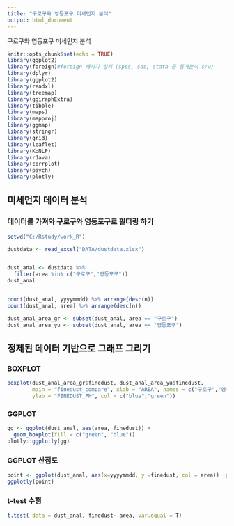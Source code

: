 ```yaml
---
title: "구로구와 영등포구 미세먼지 분석"
output: html_document
---
```

구로구와 영등포구 미세먼지 분석 

```r
knitr::opts_chunk$set(echo = TRUE)
library(ggplot2)
library(foreign)#foreign 패키지 설치 (spss, sas, stata 등 통계분석 s/w)
library(dplyr)
library(ggplot2)
library(readxl)
library(treemap)
library(ggiraphExtra)
library(tibble)
library(maps)
library(mapproj)
library(ggmap)
library(stringr)
library(grid)
library(leaflet)
library(KoNLP)
library(rJava)
library(corrplot)
library(psych)
library(plotly)

```


 
## 미세먼지 데이터 분석

### 데이터를 가져와 구로구와 영등포구로 필터링 하기
```r


setwd("C:/Rstudy/work_R")

dustdata <- read_excel("DATA/dustdata.xlsx")


dust_anal <- dustdata %>% 
  filter(area %in% c("구로구","영등포구"))
dust_anal



```

```r
count(dust_anal, yyyymmdd) %>% arrange(desc(n))
count(dust_anal, area) %>% arrange(desc(n))

dust_anal_area_gr <- subset(dust_anal, area == "구로구")
dust_anal_area_yu <- subset(dust_anal, area == "영등포구")
```


## 정제된 데이터 기반으로 그래프 그리기 

### BOXPLOT
```r
boxplot(dust_anal_area_gr$finedust, dust_anal_area_yu$finedust,
        main = "finedust_compare", xlab = "AREA", names = c("구로구","영등포구"),
        ylab = "FINEDUST_PM", col = c("blue","green"))

```

### GGPLOT
```r
gg <- ggplot(dust_anal, aes(area, finedust)) +
  geom_boxplot(fill = c("green", "blue"))
plotly::ggplotly(gg)

```

### GGPLOT 산점도 
```r
point <- ggplot(dust_anal, aes(x=yyyymmdd, y =finedust, col = area)) +geom_point()
ggplotly(point)
```

### t-test 수행 
```r
t.test( data = dust_anal, finedust~ area, var.equal = T)
```





